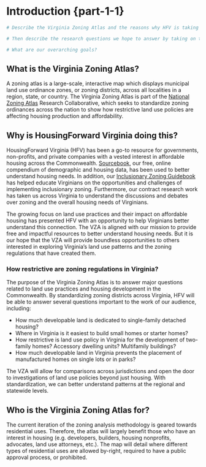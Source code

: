 # Introduction {part-1-1}

```r

# Describe the Virginia Zoning Atlas and the reasons why HFV is taking on this project.

# Then describe the research questions we hope to answer by taking on this project.

# What are our overarching goals?


```

## What is the Virginia Zoning Atlas?

A zoning atlas is a large-scale, interactive map which displays municipal land use ordinance zones, or zoning districts, across all localities in a region, state, or country. The Virginia Zoning Atlas is part of the [National Zoning Atlas](https://zoningatlas.org) Research Collaborative, which seeks to standardize zoning ordinances across the nation to show how restrictive land use policies are affecting housing production and affordability.

## Why is HousingForward Virginia doing this?

HousingForward Virginia (HFV) has been a go-to resource for governments, non-profits, and private companies with a vested interest in affordable housing across the Commonwealth. [Sourcebook](https://housingforwardva.org/toolkits/sourcebook/), our free, online compendium of demographic and housing data, has been used to better understand housing needs. In addition, our [Inclusionary Zoning Guidebook](https://housingforwardva.org/focused-initiatives/inclusionary-housing/) has helped educate Virginians on the opportunities and challenges of implementing inclusionary zoning. Furthermore, our contract research work has taken us across Virginia to understand the discussions and debates over zoning and the overall housing needs of Virginians.

The growing focus on land use practices and their impact on affordable housing has presented HFV with an opportunity to help Virginians better understand this connection. The VZA is aligned with our mission to provide free and impactful resources to better understand housing needs. But it is our hope that the VZA will provide boundless opportunities  to others interested in exploring Virginia’s land use patterns and the zoning regulations that have created them.

### How restrictive are zoning regulations in Virginia? 

The purpose of the Virginia Zoning Atlas is to answer major questions related to land use practices and housing development in the Commonwealth. By standardizing zoning districts across Virginia, HFV will be able to answer several questions important to the work of our audience, including:

- How much developable land is dedicated to single-family detached housing?
- Where in Virginia is it easiest to build small homes or starter homes?
- How restrictive is land use policy in Virginia for the development of two-family homes? Accessory dwelling units? Multifamily buildings?
- How much developable land in Virginia prevents the placement of manufactured homes on single lots or in parks?

The VZA will allow for comparisons across jurisdictions and open the door to investigations  of land use policies beyond just housing. With standardization, we can better understand patterns at the regional and statewide levels.

## Who is the Virginia Zoning Atlas for?

The current iteration of the zoning analysis methodology is geared towards residential uses. Therefore, the atlas will largely benefit those who have an interest in housing (e.g. developers, builders, housing nonprofits, advocates, land use attorneys, etc.). The map will detail where different types of residential uses are allowed by-right, required to have a public approval process, or prohibited. 


